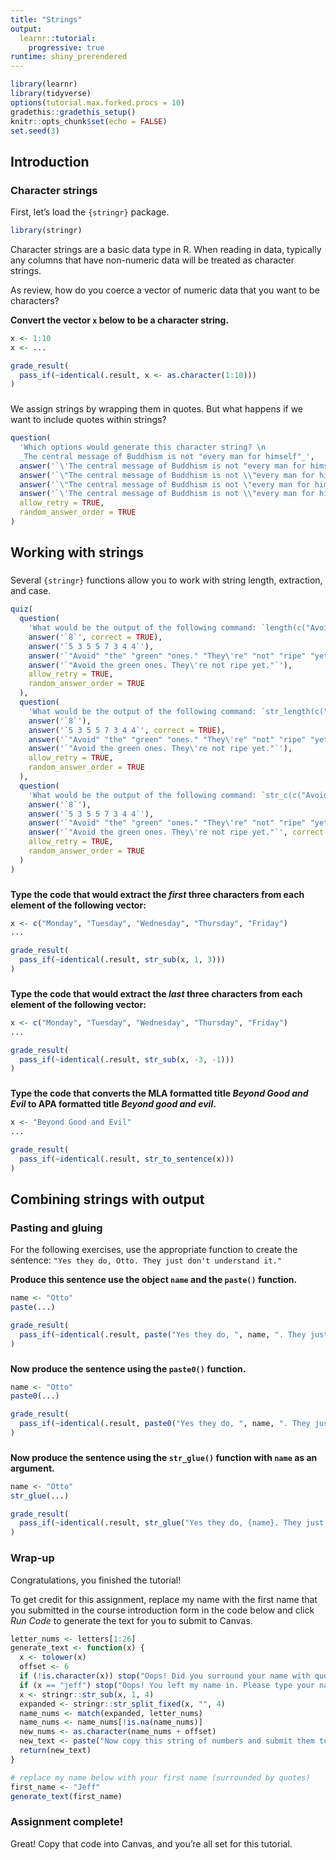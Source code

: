 ```yaml
---
title: "Strings"
output: 
  learnr::tutorial:
    progressive: true
runtime: shiny_prerendered
---
```


```r
library(learnr)
library(tidyverse)
options(tutorial.max.forked.procs = 10)
gradethis::gradethis_setup()
knitr::opts_chunk$set(echo = FALSE)
set.seed(3)
```


## Introduction

### Character strings

First, let's load the `{stringr}` package.
```r
library(stringr)
```


Character strings are a basic data type in R. When reading in data, typically any columns that have non-numeric data will be treated as character strings. 

As review, how do you coerce a vector of numeric data that you want to be characters? 

**Convert the vector `x` below to be a character string.**
```r
x <- 1:10
x <- ...
```
 
```r
grade_result(
  pass_if(~identical(.result, x <- as.character(1:10)))
)
```

###

We assign strings by wrapping them in quotes. But what happens if we want to include quotes within strings?

```r
question(
  'Which options would generate this character string? \n
  _The central message of Buddhism is not "every man for himself"_',
  answer('`\'The central message of Buddhism is not "every man for himself"\'`', correct = TRUE),
  answer('`\"The central message of Buddhism is not \\"every man for himself\\"\"`', correct = TRUE),
  answer('`\"The central message of Buddhism is not \"every man for himself\"\"`'),
  answer('`\'The central message of Buddhism is not \\"every man for himself\\"\'`', correct = TRUE),
  allow_retry = TRUE,
  random_answer_order = TRUE
)
```

## Working with strings

###

Several `{stringr}` functions allow you to work with string length, extraction, and case.

```r
quiz(
  question(
    'What would be the output of the following command: `length(c("Avoid", "the", "green", "ones.", "They\'re", "not", "ripe", "yet."))`?',
    answer('`8`', correct = TRUE),
    answer('`5 3 5 5 7 3 4 4`'),
    answer('`"Avoid" "the" "green" "ones." "They\'re" "not" "ripe" "yet."`'),
    answer('`"Avoid the green ones. They\'re not ripe yet."`'),
    allow_retry = TRUE,
    random_answer_order = TRUE
  ),
  question(
    'What would be the output of the following command: `str_length(c("Avoid", "the", "green", "ones.", "They\'re", "not", "ripe", "yet."))`?',
    answer('`8`'),
    answer('`5 3 5 5 7 3 4 4`', correct = TRUE),
    answer('`"Avoid" "the" "green" "ones." "They\'re" "not" "ripe" "yet."`'),
    answer('`"Avoid the green ones. They\'re not ripe yet."`'),
    allow_retry = TRUE,
    random_answer_order = TRUE
  ),
  question(
    'What would be the output of the following command: `str_c(c("Avoid", "the", "green", "ones.", "They\'re", "not", "ripe", "yet."), collapse = " ")`?',
    answer('`8`'),
    answer('`5 3 5 5 7 3 4 4`'),
    answer('`"Avoid" "the" "green" "ones." "They\'re" "not" "ripe" "yet."`'),
    answer('`"Avoid the green ones. They\'re not ripe yet."`', correct = TRUE),
    allow_retry = TRUE,
    random_answer_order = TRUE
  )
)
```

###

**Type the code that would extract the _first_ three characters from each element of the following vector:**
```r
x <- c("Monday", "Tuesday", "Wednesday", "Thursday", "Friday")
...
```
 
```r
grade_result(
  pass_if(~identical(.result, str_sub(x, 1, 3)))
)
```

###

**Type the code that would extract the _last_ three characters from each element of the following vector:**
```r
x <- c("Monday", "Tuesday", "Wednesday", "Thursday", "Friday")
...
```
 
```r
grade_result(
  pass_if(~identical(.result, str_sub(x, -3, -1)))
)
```

###

**Type the code that converts the MLA formatted title _Beyond Good and Evil_ to APA formatted title _Beyond good and evil_.**
```r
x <- "Beyond Good and Evil"
...
```
 
```r
grade_result(
  pass_if(~identical(.result, str_to_sentence(x)))
)
```

## Combining strings with output

### Pasting and gluing

For the following exercises, use the appropriate function to create the sentence: `"Yes they do, Otto. They just don't understand it."`

**Produce this sentence use the object `name` and the `paste()` function.**
```r
name <- "Otto"
paste(...)
```
 
```r
grade_result(
  pass_if(~identical(.result, paste("Yes they do, ", name, ". They just don't understand it.", sep = "")))
)
```

###

**Now produce the sentence using the `paste0()` function.**
```r
name <- "Otto"
paste0(...)
```
 
```r
grade_result(
  pass_if(~identical(.result, paste0("Yes they do, ", name, ". They just don't understand it.")))
)
```

###

**Now produce the sentence using the `str_glue()` function with `name` as an argument.**
```r
name <- "Otto"
str_glue(...)
```
 
```r
grade_result(
  pass_if(~identical(.result, str_glue("Yes they do, {name}. They just don't understand it.", name = "Otto")))
)
```

### 

### Wrap-up

Congratulations, you finished the tutorial!

To get credit for this assignment, replace my name with the first name that you submitted in the course introduction form in the code below and click *Run Code* to generate the text for you to submit to Canvas. 

```r
letter_nums <- letters[1:26]
generate_text <- function(x) {
  x <- tolower(x)
  offset <- 6
  if (!is.character(x)) stop("Oops! Did you surround your name with quotation marks?")
  if (x == "jeff") stop("Oops! You left my name in. Please type your name.")
  x <- stringr::str_sub(x, 1, 4)
  expanded <- stringr::str_split_fixed(x, "", 4)
  name_nums <- match(expanded, letter_nums)
  name_nums <- name_nums[!is.na(name_nums)]
  new_nums <- as.character(name_nums + offset)
  new_text <- paste("Now copy this string of numbers and submit them to Canvas:", stringr::str_c(new_nums, collapse = ""))
  return(new_text)
}
```

```r
# replace my name below with your first name (surrounded by quotes)
first_name <- "Jeff"
generate_text(first_name)
```

### Assignment complete!

Great! Copy that code into Canvas, and you're all set for this tutorial.
